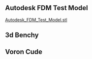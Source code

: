 ## Autodesk FDM Test Model 

[Autodesk_FDM_Test_Model.stl](/public/models/Autodesk_test.stl)

## 3d Benchy

## Voron Cude


